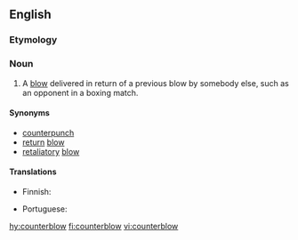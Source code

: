 ==English==

===Etymology===
{{prefix|counter|blow|lang=en}}

===Noun===
{{en-noun}}

# A [[blow]] delivered in return of a previous blow by somebody else, such as an opponent in a boxing match.

====Synonyms====
* [[counterpunch]]
* [[return]] [[blow]]
* [[retaliatory]] [[blow]]

====Translations====
{{trans-top|blow delivered in return of another}}
* Finnish: {{t|fi|vastaisku}}
{{trans-mid}}
* Portuguese: {{t|pt|contragolpe|m}}
{{trans-bottom}}

[[hy:counterblow]]
[[fi:counterblow]]
[[vi:counterblow]]